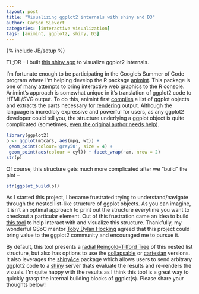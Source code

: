 ```yaml
---
layout: post
title: "Visualizing ggplot2 internals with shiny and D3"
author: Carson Sievert
categories: [interactive visualization]
tags: [animint, ggplot2, shiny, D3]
---
```

{% include JB/setup %}


TL;DR -- I built [this shiny app](https://cpsievert.shinyapps.io/ggtree/) to visualize ggplot2
internals.

I'm fortunate enough to be participating in the Google's Summer of Code program where I'm helping
develop the R package [animint](https://github.com/tdhock/animint). This package is one of
[many](http://ggvis.rstudio.com/) [attempts](http://rcharts.io/) to bring interactive web graphics
to the R console. Animint's approach is somewhat unique in it's translation of ggplot2 code to
HTML/SVG output. To do this, animint first
[compiles](https://github.com/tdhock/animint/wiki/Compiler-details) a list of ggplot objects and
extracts the parts necessary for
[rendering](https://github.com/tdhock/animint/wiki/Renderer-details) output. Although the language
is incredibly expressive and powerful for users, as any ggplot2 developer could tell you, the
structure underlying a ggplot object is quite complicated (sometimes, [even the original author
needs help](https://twitter.com/hadleywickham/status/317279035937923072)).

```r
library(ggplot2)
p <- ggplot(mtcars, aes(mpg, wt)) +
 geom_point(colour='grey50', size = 4) +
 geom_point(aes(colour = cyl)) + facet_wrap(~am, nrow = 2)
str(p)
```

Of course, this structure gets much more complicated after we "build" the plot --

```r
str(ggplot_build(p))
```

As I started this project, I became frustrated trying to understand/navigate through the nested
list-like structure of ggplot objects. As you can imagine, it isn't an optimal approach to print
out the structure everytime you want to checkout a particular element. Out of this frustration came
an idea to build [this tool](https://cpsievert.shinyapps.io/ggtree/) to help interact with and
visualize this structure. Thankfully, my wonderful GSoC mentor [Toby Dylan
Hocking](http://sugiyama-www.cs.titech.ac.jp/~toby/) agreed that this project could bring value to
the ggplot2 community and encouraged me to pursue it.

By default, this tool presents a [radial Reingold–Tilford
Tree](http://bl.ocks.org/mbostock/4339184) of this nested list structure, but also has options to
use the [collapsable](http://bl.ocks.org/mbostock/4339083) or
[cartesian](http://bl.ocks.org/mbostock/4339184) versions. It also leverages the
[shinyAce](https://github.com/trestletech/shinyAce) package which allows users to send arbitrary
ggplot2 code to a [shiny](http://shiny.rstudio.com/) server thats evaluate the results and
re-renders the visuals. I'm quite happy with the results as I think this tool is a great way to
quickly grasp the internal building blocks of ggplot(s). Please share your thoughts below!

